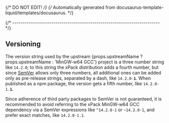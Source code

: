 {/* DO NOT EDIT! */}
{/* Automatically generated from docusaurus-template-liquid/templates/docusaurus. */}




{/* ------------------------------------------------------------------------ */}

## Versioning

The version string used by the
upstream {props.upstreamName ? props.upstreamName : 'MinGW-w64 GCC'} project
is a three number string
like <code>14.2.0</code>;
to this string the xPack distribution adds a fourth number,
but since [SemVer](https://semver.org) allows only three numbers,
all additional ones can
be added only as pre-release strings, separated by a dash,
like <code>14.2.0-<b>1</b></code>. When
published as a npm package, the version gets
a fifth number,
like <code>14.2.0-1.<b>1</b></code>.

Since adherence of third party packages to SemVer is not guaranteed,
it is recommended to avoid referring to the xPack MinGW-w64 GCC dependency via
a SemVer expressions
like <code>^14.2.0-1</code> or <code>~14.2.0-1</code>, and
prefer exact matches,
like <code>14.2.0-1.1</code>.
